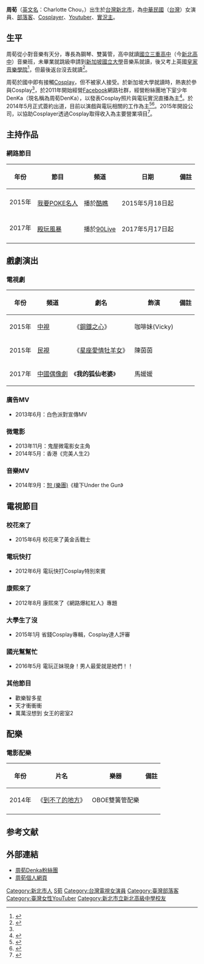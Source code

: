 {{Fanpov|time=2022-01-13T00:57:10+00:00}}
{{藝人
| 姓名 = 周荀DoReMi
| 類型 = 女演員
| 圖片 = 
| 圖片簡介 = 
| 本名 = 周荀
| 英文名 = Charlotte Chou
| 暱稱 = 地下室少年DenKa、殿下
| 國籍 = {{ROC}}
| 籍貫 = [[臺灣|臺灣]][[新北市|新北市]]
| 出生日期 = {{Birth_date_and_age|1990|4|4}}
| 出生地點 = {{ROC}}[[新北市|新北市]]
| 逝世日期 = 
| 逝世地點 = 
| 星座 = 
| 職業 = 演員、網路實況主
| 語言 = [[英語|英語]]、[[國語|國語]]
| 教育程度 = [[新加坡國立大學|新加坡國立大學]]音樂系肄業
| 演奏樂器 = OBOE、鋼琴
| 出身地 = {{TW}}
| 配偶 = 
| 網站 = 
| 獎項 = 
}}
'''周荀'''（[[英文名|英文名]]：Charlotte Chou，{{Bd|1990年|4月4日|}}）出生於[[台灣|台灣]][[新北市|新北市]]，為[[中華民國|中華民國]]（[[台灣|台灣]]）女演員、[[部落客|部落客]]、[[Cosplayer|Cosplayer]]、[[Youtuber|Youtuber]]、[[實況主|實況主]]。

==生平==
周荀從小對音樂有天分，專長為鋼琴、雙簧管，高中就讀[[國立三重高中|國立三重高中]]（今[[新北高中|新北高中]]）音樂班，未畢業就跳級申請到[[新加坡國立大學|新加坡國立大學]]音樂系就讀，後又考上英國[[皇家音樂學院|皇家音樂學院]]<ref>{{cite news |author1=恐龍東南飛 |title=女神不是叫假的！周荀不只南半球，還是音樂系高材生 |url=https://star.ettoday.net/news/545879 |accessdate=2021-08-16 |work=ETtoday |date=2015-08-15 |archive-date=2021-08-16 |archive-url=https://web.archive.org/web/20210816101705/https://star.ettoday.net/news/545879 |dead-url=no }}</ref>，但最後返台沒去就讀<ref name="起底DenKa周荀超狂學歷背景">{{cite news |author1=CTWANT |title=起底DenKa周荀超狂學歷背景！從小學音樂「跳級讀新加坡大學」 |url=https://star.ettoday.net/news/1955909 |accessdate=2021-08-16 |work=ETtoday |date=2021-04-08 |archive-date=2021-08-16 |archive-url=https://web.archive.org/web/20210816101657/https://star.ettoday.net/news/1955909 |dead-url=no }}</ref>。

周荀於國中即有接觸[[Cosplay|Cosplay]]，但不被家人接受。於新加坡大學就讀時，熱衷於參與Cosplay<ref name="起底DenKa周荀超狂學歷背景"/>，於2011年開始經營[[Facebook|Facebook]]網路社群，經營粉絲團地下室少年DenKa（現名稱為周荀DenKa），以發表Cosplay照片與電玩實況直播為主<ref>{{cite news |author1=林迅景 |title=周荀被封「南半球女王」　出《殺戮都市》寫真造型超火辣 |url=https://www.hk01.com/%E5%8D%B3%E6%99%82%E5%A8%9B%E6%A8%82/456948/%E5%A4%9A%E5%9C%96-%E5%91%A8%E8%8D%80%E8%A2%AB%E5%B0%81-%E5%8D%97%E5%8D%8A%E7%90%83%E5%A5%B3%E7%8E%8B-%E5%87%BA-%E6%AE%BA%E6%88%AE%E9%83%BD%E5%B8%82-%E5%AF%AB%E7%9C%9F%E9%80%A0%E5%9E%8B%E8%B6%85%E7%81%AB%E8%BE%A3 |accessdate=2021-08-16 |work=香港01 |date=2020-04-05 |archive-date=2021-08-16 |archive-url=https://web.archive.org/web/20210816101641/https://www.hk01.com/%E5%8D%B3%E6%99%82%E5%A8%9B%E6%A8%82/456948/%E5%A4%9A%E5%9C%96-%E5%91%A8%E8%8D%80%E8%A2%AB%E5%B0%81-%E5%8D%97%E5%8D%8A%E7%90%83%E5%A5%B3%E7%8E%8B-%E5%87%BA-%E6%AE%BA%E6%88%AE%E9%83%BD%E5%B8%82-%E5%AF%AB%E7%9C%9F%E9%80%A0%E5%9E%8B%E8%B6%85%E7%81%AB%E8%BE%A3 |dead-url=no }}</ref>。於2014年5月正式簽約出道，目前以演戲與電玩相關的工作為主<ref>{{cite news |title=南半球女王感嘆老了！摘放大片「素顏真面目」粉絲全傻眼 |url=https://www.nownews.com/news/3512136 |accessdate=2021-08-16 |work=今日新聞 |date=2019-07-20 |archive-date=2021-08-16 |archive-url=https://web.archive.org/web/20210816101648/https://www.nownews.com/news/3512136 |dead-url=no }}</ref><ref>{{cite news |title=網紅稱實況界「露溝始祖」　曬白嫩F奶自認帶壞後輩 |url=https://www.setn.com/News.aspx?NewsID=225713 |accessdate=2021-08-16 |work=三立新聞 |date=2017-02-17 |archive-date=2021-08-16 |archive-url=https://web.archive.org/web/20210816101642/https://www.setn.com/News.aspx?NewsID=225713 |dead-url=no }}</ref>。2015年開設公司，以協助Cosplayer透過Cosplay取得收入為主要營業項目<ref>{{cite news |author1=CTWANT |title=性感代名詞3／COS圈紅人改當老闆心力憔悴　DenKa轉型繼續闖盪新媒體 |url=https://www.chinatimes.com/realtimenews/20210408000959-260404?chdtv |accessdate=2021-08-16 |work=中時新聞網 |date=2021-04-08 |archive-date=2021-08-16 |archive-url=https://web.archive.org/web/20210816101651/https://www.chinatimes.com/realtimenews/20210408000959-260404?chdtv |dead-url=no }}</ref>。

==主持作品==
===網路節目===
{| class="wikitable"
|- bgcolor="#CCCCCC" align="center"
!年份||節目||頻道||日期||備註
|-
|rowspan="2"|2015年
|-
|[[我要POKE名人|我要POKE名人]]
|播於[[酷瞧|酷瞧]]
|2015年5月18日起
|
|-
|rowspan="2"|2017年
|-
|[[殿玩風暴|殿玩風暴]]
|播於[[90Live|90Live]]
|2017年5月17日起
|
|-
|}

==戲劇演出==
===電視劇===
{| class="wikitable"
|- bgcolor="#CCCCCC" align="center"
!年份
!頻道
!劇名
!飾演
!備註
|-
|2015年||[[中視|中視]]||《[[鋼鐵之心|鋼鐵之心]]》|| 咖啡妹(Vicky)||
|-
|2015年||[[民視|民視]]||《[[星座愛情牡羊女|星座愛情牡羊女]]》|| 陳茵茵||
|-
|2017年
|[[中国|中國]][[偶像劇|偶像劇]]
|《'''我的狐仙老婆'''》
|馬媛媛
|
|}

===廣告MV===
*2013年6月：白色派對宣傳MV
===微電影===
*2013年11月：鬼屋微電影女主角
*2014年5月：香港《完美人生2》
===音樂MV===
*2014年9月：[[恕_(樂團)|恕 (樂團)]]《槍下Under the Gun》

==電視節目==

===校花來了===
*2015年6月 校花來了黃金舌戰士

===電玩快打===
*2012年6月 電玩快打Cosplay特別來賓

===康熙來了===
*2012年8月 康熙來了《網路爆紅紅人》專題

===大學生了沒===
*2015年1月 省錢Cosplay專輯，Cosplay達人評審

===國光幫幫忙===
*2016年5月 電玩正妹現身！男人最愛就是她們！！

===其他節目===
*歡樂智多星
*天才衝衝衝
*萬萬沒想到 女王的密室2

==配樂==
===電影配樂===
{| class="wikitable"
|- bgcolor="#CCCCCC" align="center"
!年份
!片名
!樂器
!備註
|-
|2014年|| 《[[到不了的地方|到不了的地方]]》|| OBOE雙簧管配樂 || 
|-
|}


==参考文献==
{{reflist}}

== 外部連結 ==
*[http://www.facebook.com/denkakeke.0404 周荀Denka粉絲團]{{Wayback|url=http://www.facebook.com/denkakeke.0404 |date=20200112105106 }}
*[http://www.denkakeke.com 周荀個人網頁]{{Wayback|url=http://www.denkakeke.com/ |date=20190912225024 }}

{{DEFAULTSORT:Chou周荀}}
[[Category:新北市人|Category:新北市人]]
[[Category:周姓|S荀]]
[[Category:台灣電視女演員|Category:台灣電視女演員]]
[[Category:臺灣部落客|Category:臺灣部落客]]
[[Category:臺灣女性YouTuber|Category:臺灣女性YouTuber]]
[[Category:新北市立新北高級中學校友|Category:新北市立新北高級中學校友]]